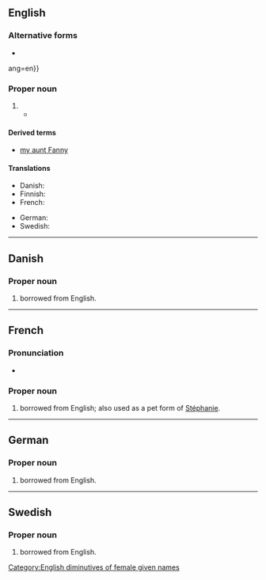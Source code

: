 {{also|fanny|Fanný}}
==English==

===Alternative forms===
* {{l|en|Fannie}}

ang=en}}

===Proper noun===
{{en-proper noun}}

# {{non-gloss definition|A [[diminutive]] of [[Frances]], also used as a female [[given name]].}}
#* {{quote-book|year=1883|author=[[w:Wilkie Collins|Wilkie Collins]]|title=Heart and Science|publisher=Chatto and Windus|page=227|passage="My name is Frances. Don't call me '''Fanny'''!" "Why not?" "Because it's too absurd to be endured! What does the mere sound of '''Fanny''' suggest? A flirting dancing creature - plump and fair, and playful and pretty!"}}

====Derived terms====
* [[my aunt Fanny]]

====Translations====
{{trans-top|female given name}}
* Danish: {{t|da|Fanny}}
* Finnish: {{t+|fi|Fanni}}
* French: {{t+|fr|Fanny}}
{{trans-mid}}
* German: {{t|de|Fanny}}
* Swedish: {{t+|sv|Fanny}}
{{trans-bottom}}

[[Category:English diminutives of female given names]]

----

==Danish==

===Proper noun===
{{head|da|proper noun}}

# {{given name|female|lang=da}} borrowed from English.

----

==French==

===Pronunciation===
* {{fr-IPA}}

===Proper noun===
{{fr-proper noun}}

# {{given name|female|lang=fr}} borrowed from English; also used as a pet form of [[Stéphanie]].

----

==German==

===Proper noun===
{{head|de|proper noun}}

# {{given name|female|lang=de}} borrowed from English.

----

==Swedish==

===Proper noun===
{{sv-proper noun|c}}

# {{given name|female|lang=sv}} borrowed from English.
